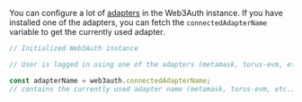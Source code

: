 You can configure a lot of [adapters](/sdk/web/adapters) in the Web3Auth instance. If you have installed one of the adapters, you can fetch the
`connectedAdapterName` variable to get the currently used adapter.

```javascript
// Initialized Web3Auth instance

// User is logged in using one of the adapters (metamask, torus-evm, etc.)

const adapterName = web3auth.connectedAdapterName;
// contains the currently used adapter name (metamask, torus-evm, etc.)
```
